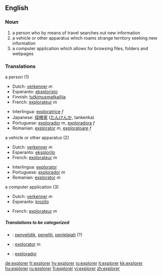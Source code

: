 ==English==

===Noun===
{{en-noun}}

# a person who by means of travel searches out new information 
# a vehicle or other apparatus which roams strange territory seeking new information
# a computer application which allows for browsing files, folders and webpages

=== Translations ===
;a person (1)
{{top}}
*Dutch: [[verkenner]] ''m''
*Esperanto: [[eksploristo]]
*Finnish: [[tutkimusmatkailija]]
*French: [[explorateur]] ''m''
{{mid}}
*Interlingua: [[exploratrice]] ''f''
*Japanese: [[探検家]] ([[たんけんか]], tankenka)
*Portuguese: [[explorador]] ''m'', [[exploradora]] ''f''
*Romanian: [[explorator]] ''m'', [[exploratoare]] ''f''
{{bottom}}

;a vehicle or other apparatus (2)
{{top}}
*Dutch: [[verkenner]] ''m''
*Esperanto: [[eksplorilo]]
*French: [[explorateur]] ''m''
{{mid}}
*Interlingua: [[explorator]]
*Portuguese: [[explorador]] ''m''
*Romanian: [[explorator]] ''m''
{{bottom}}

;a computer application (3)
{{top}}
*Dutch: [[verkenner]] ''m''
*Esperanto: [[krozilo]]
{{mid}}
*French: [[explorateur]] ''m''
{{bottom}}

=====Translations to be categorized=====
{{checktrans}}
{{top}}
*{{ttbc|Indonesian}}: [[selidik|penyelidik]], [[teliti|peneliti]], [[jelajah|penjelajah]] (?)
*{{ttbc|Interlingua}}: [[explorator]] ''m''
{{mid}}
*{{ttbc|Spanish}}: [[explorador]]
{{bottom}}

[[de:explorer]]
[[fr:explorer]]
[[hy:explorer]]
[[io:explorer]]
[[it:explorer]]
[[kk:explorer]]
[[hu:explorer]]
[[ru:explorer]]
[[fi:explorer]]
[[vi:explorer]]
[[zh:explorer]]
